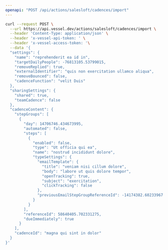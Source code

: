 ```yaml
---
openapi: "POST /api/actions/salesloft/cadences/import"
---
```


<RequestExample>

```bash Request
curl --request POST \
  --url https://api.vessel.dev/actions/salesloft/cadences/import \
  --header 'Content-Type: application/json' \
  --header 'x-vessel-api-token: ' \
  --header 'x-vessel-access-token: '\
  --data '{
  "settings": {
    "name": "reprehenderit ea id in",
    "targetDailyPeople": -76813105.53799015,
    "removeReplied": true,
    "externalIdentifier": "quis non exercitation ullamco aliqua",
    "removeBounced": false,
    "cadenceFunction": "velit Duis"
  },
  "sharingSettings": {
    "shared": true,
    "teamCadence": false
  },
  "cadenceContent": {
    "stepGroups": [
      {
        "day": 14706746.434673995,
        "automated": false,
        "steps": [
          {
            "enabled": false,
            "type": "Ut officia qui ea",
            "name": "nostrud incididunt dolore",
            "typeSettings": {
              "emailTemplate": {
                "title": "veniam nisi cillum dolore",
                "body": "labore ut quis dolore tempor",
                "openTracking": true,
                "subject": "exercitation",
                "clickTracking": false
              },
              "previousEmailStepGroupReferenceId": -14174382.60233967
            }
          }
        ],
        "referenceId": 58640405.702331275,
        "dueImmediately": true
      }
    ],
    "cadenceId": "magna qui sint in dolor"
  }
}'
```

</RequestExample>
